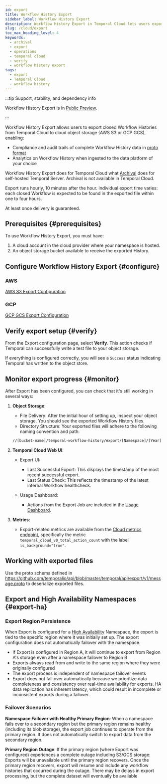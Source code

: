```yaml
---
id: export
title: Workflow History Export
sidebar_label: Workflow History Export
description: Workflow History Export in Temporal Cloud lets users export Closed Workflow Histories to an object storage for compliance and analytics. Configure via Cloud UI or tcld.
slug: /cloud/export
toc_max_heading_level: 4
keywords:
  - archival
  - export
  - operations
  - temporal cloud
  - verify
  - workflow history export
tags:
  - export
  - Temporal Cloud
  - workflow history
---
```


:::tip Support, stability, and dependency info

Workflow History Export is in [Public Preview](/evaluate/development-production-features/release-stages#public-preview).

:::

Workflow History Export allows users to export closed Workflow Histories from Temporal Cloud to cloud object storage (AWS S3 or GCP GCS), enabling:

- Compliance and audit trails of complete Workflow History data in [proto format](https://github.com/temporalio/api/blob/master/temporal/api/export/v1/message.proto)
- Analytics on Workflow History when ingested to the data platform of your choice

Workflow History Export does for Temporal Cloud what [Archival](/self-hosted-guide/archival) does for self-hosted Temporal Server. Archival is not available in Temporal Cloud.

Export runs hourly, 10 minutes after the hour. Individual export time varies: each closed Workflow is expected to be found in the exported file within one to four hours.

At least once delivery is guaranteed.

## Prerequisites {#prerequisites}

To use Workflow History Export, you must have:

1. A cloud account in the cloud provider where your namespace is hosted.
2. An object storage bucket available to receive the exported History.

## Configure Workflow History Export {#configure}

### AWS

[AWS S3 Export Configuration](/cloud/export/aws-export-s3)

### GCP

[GCP GCS Export Configuration](/cloud/export/gcp-export-gcs)

## Verify export setup {#verify}

From the Export configuration page, select **Verify**.
This action checks if Temporal can successfully write a test file to your object storage.

If everything is configured correctly, you will see a `Success` status indicating Temporal has written to the object store.

## Monitor export progress {#monitor}

After Export has been configured, you can check that it's still working in several ways:

1. **Object Storage**:

   - File Delivery: After the initial hour of setting up, inspect your object storage.
     You should see the exported Workflow History files.
   - Directory Structure: Your exported files will adhere to the following naming convention and path:

   ```bash
   //[bucket-name]/temporal-workflow-history/export/[Namespace]/[Year]/[Month]/[Day]/[Hour]/[Minute]/
   ```   

2. **Temporal Cloud Web UI**:

   - Export UI:

      - Last Successful Export: This displays the timestamp of the most recent successful export.
      - Last Status Check: This reflects the timestamp of the latest internal Workflow healthcheck.

   - Usage Dashboard:
      - Actions from the Export Job are included in the [Usage Dashboard](cloud/billing-and-cost).

3. **Metrics**:
   - Export-related metrics are available from the [Cloud metrics endpoint](/cloud/metrics/), specifically the metric `temporal_cloud_v0_total_action_count` with the label `is_background="true"`.

## Working with exported files

Use the proto schema defined in https://github.com/temporalio/api/blob/master/temporal/api/export/v1/message.proto to deserialize exported files.

## Export and High Availability Namespaces {#export-ha}

### Export Region Persistence

When Export is configured for a [High Availability](/cloud/high-availability) Namespace, the export is tied to the specific region where it was initially set up. The export configuration does not automatically failover with the namespace.

- If Export is configured in Region A, it will continue to export from Region A's storage even after a namespace failover to Region B
- Exports always read from and write to the same region where they were originally configured
- The export process is independent of namespace failover events
- Export does not fail over automatically because we prioritize data completeness and consistency over real-time availability for exports. HA data replication has inherent latency, which could result in incomplete or inconsistent exports during a failover.

### Failover Scenarios

**Namespace Failover with Healthy Primary Region**: When a namespace fails over to a secondary region but the primary region remains healthy (including its blob storage), the export job continues to operate from the primary region. It does not automatically switch to export data from the secondary region.

**Primary Region Outage**: If the primary region (where Export was configured) experiences a complete outage including S3/GCS storage: Exports will be unavailable until the primary region recovers. Once the primary region recovers, export will resume and include any workflow histories that occurred during the outage. There may be delays in export processing, but the complete dataset will eventually be available
